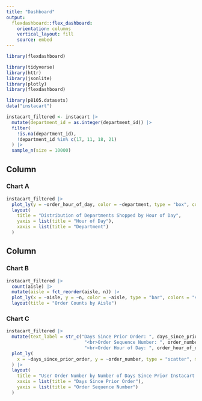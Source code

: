 ```yaml
---
title: "Dashboard"
output: 
  flexdashboard::flex_dashboard:
    orientation: columns
    vertical_layout: fill
    source: embed
---
```


```r
library(flexdashboard)
```

```r
library(tidyverse)
library(httr)
library(jsonlite)
library(plotly)
library(flexdashboard)
```

```r
library(p8105.datasets)
data("instacart") 
```

```r
instacart_filtered <- instacart |>
  mutate(department_id = as.integer(department_id)) |>
  filter(
    !is.na(department_id), 
    !department_id %in% c(17, 11, 18, 21)
  ) |>
  sample_n(size = 10000)
```

Column {data-width=600}
-----------------------------------------------------------------------

### Chart A

```r
instacart_filtered |> 
  plot_ly(y = ~order_hour_of_day, color = ~department, type = "box", colors = "viridis") |> 
  layout(
    title = "Distribution of Departments Shopped by Hour of Day",
    yaxis = list(title = "Hour of Day"),
    xaxis = list(title = "Department")
  )
```

Column {data-width=400}
-----------------------------------------------------------------------
### Chart B

```r
instacart_filtered |> 
  count(aisle) |> 
  mutate(aisle = fct_reorder(aisle, n)) |> 
  plot_ly(x = ~aisle, y = ~n, color = ~aisle, type = "bar", colors = "viridis") |>
  layout(title = "Order Counts by Aisle")
```

### Chart C

```r
instacart_filtered |>
  mutate(text_label = str_c("Days Since Prior Order: ", days_since_prior_order, 
                             "<br>Order Sequence Number: ", order_number, 
                             "<br>Order Hour of Day: ", order_hour_of_day)) |> 
  plot_ly(
    x = ~days_since_prior_order, y = ~order_number, type = "scatter", mode = "markers", color = ~order_hour_of_day, text = ~text_label, alpha = 0.5
  ) |>
  layout(
    title = "User Order Number by Number of Days Since Prior Instacart Order",
    xaxis = list(title = "Days Since Prior Order"),
    yaxis = list(title = "Order Sequence Number")
  )
```

